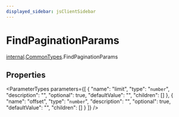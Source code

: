 ```yaml
---
displayed_sidebar: jsClientSidebar
---
```



# FindPaginationParams

[internal](../../internal/modules/admin_discounts.internal.internal-1.mdx).[CommonTypes](../../internal-1/modules/admin_discounts.internal.internal-1.CommonTypes.mdx).FindPaginationParams

## Properties

<ParameterTypes parameters={[
  {
    "name": "limit",
    "type": "`number`",
    "description": "",
    "optional": true,
    "defaultValue": "",
    "children": []
  },
  {
    "name": "offset",
    "type": "`number`",
    "description": "",
    "optional": true,
    "defaultValue": "",
    "children": []
  }
]} />
